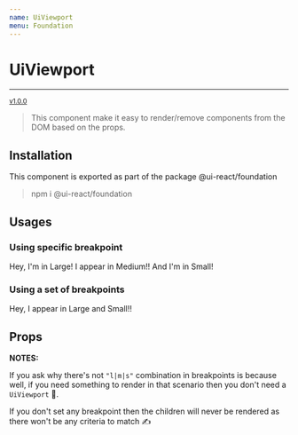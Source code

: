 ```yaml
---
name: UiViewport
menu: Foundation
---
```



# UiViewport
----------

<sup><a href="https://github.com/inavac182/ui-react/blob/main/packages/foundation/" target="_blank">v1.0.0</a></sup>

> This component make it easy to render/remove components from the DOM based on the props.

## Installation

This component is exported as part of the package @ui-react/foundation

> npm i @ui-react/foundation

## Usages

### Using specific breakpoint

<Playground>
  <UiViewport breakpoint={Breakpoints.LARGE}>
    <UiBox>
      Hey, I'm in Large!
    </UiBox>
  </UiViewport>
  <UiViewport breakpoint={Breakpoints.MEDIUM}>
    <UiBox>
      I appear in Medium!!
    </UiBox>
  </UiViewport>
  <UiViewport breakpoint={Breakpoints.SMALL}>
    <UiBox>
      And I'm in Small!
    </UiBox>
  </UiViewport>
</Playground>

### Using a set of breakpoints

<Playground>
  <UiViewport breakpoints='l|s'>
    <UiBox>
      Hey, I appear in Large and Small!!
    </UiBox>
  </UiViewport>
</Playground>

## Props

<Props of={UiViewport} />


**NOTES:**

If you ask why there's not `"l|m|s"` combination in breakpoints is because well, if you need something to render in that scenario then you don't need a `UiViewport` 🤘.

If you don't set any breakpoint then the children will never be rendered as there won't be any criteria to match ✍️